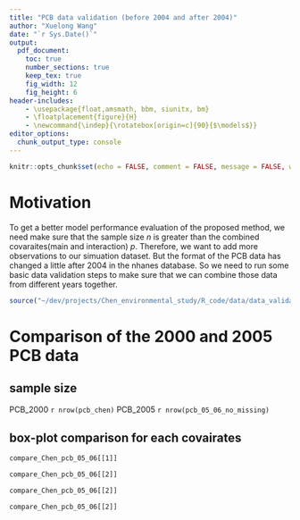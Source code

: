 ```yaml
---
title: "PCB data validation (before 2004 and after 2004)"
author: "Xuelong Wang"
date: "`r Sys.Date()`"
output: 
  pdf_document:
    toc: true
    number_sections: true
    keep_tex: true
    fig_width: 12
    fig_height: 6
header-includes:
    - \usepackage{float,amsmath, bbm, siunitx, bm}
    - \floatplacement{figure}{H}
    - \newcommand{\indep}{\rotatebox[origin=c]{90}{$\models$}}
editor_options: 
  chunk_output_type: console
---
```


```r
knitr::opts_chunk$set(echo = FALSE, comment = FALSE, message = FALSE, warning = FALSE, fig.height = 10)
```

# Motivation
To get a better model performance evaluation of the proposed method, we need make sure that the sample size $n$ is greater than the combined covaraites(main and interaction) $p$. 
Therefore, we want to add more observations to our simuation dataset. But the format of the PCB data has changed a little after 2004 in the nhanes database. So we need to run some basic data validation steps to make sure that we can combine those data from different years together.

```r
source("~/dev/projects/Chen_environmental_study/R_code/data/data_validation.R")
```

# Comparison of the 2000 and 2005 PCB data

## sample size

PCB_2000 `r nrow(pcb_chen)`
PCB_2005 `r nrow(pcb_05_06_no_missing)`

## box-plot comparison for each covairates
```page
compare_Chen_pcb_05_06[[1]]
```

```page
compare_Chen_pcb_05_06[[2]]
```

```page
compare_Chen_pcb_05_06[[2]]
```

```page
compare_Chen_pcb_05_06[[2]]
```